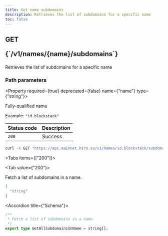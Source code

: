 ```yaml
---
title: Get name subdomains
description: Retrieves the list of subdomains for a specific name
toc: false
---
```




<Root>

<API>

<div className='flex-1'>

<h2 className="not-prose mb-2 inline-flex items-center gap-3 font-mono">
  <div className="rounded-lg border px-1 py-0.5 text-xs font-medium border-green-400/50 bg-green-400/20 text-green-600 dark:text-green-400">
    GET
  </div>
  <p className="text-xs break-words overflow-hidden w-[95%]">{`/v1/names/{name}/subdomains`}</p>
</h2>

Retrieves the list of subdomains for a specific name

### Path parameters

<Property required={true} deprecated={false} name={"name"} type={"string"}>

Fully-qualified name

<span>Example:  `"id.blockstack"`</span>

</Property>

| Status code | Description |
| :----------- | :----------- |
| `200` | Success |

</div>

<APIExample>

```bash title="Terminal"
curl -X GET "https://api.mainnet.hiro.so/v1/names/id.blockstack/subdomains"
```

<Tabs items={["200"]}>

<Tab value={"200"}>

Fetch a list of subdomains in a name.

```json title="Example response"
[
  "string"
]
```

<Accordions>

<Accordion title={"Schema"}>

```ts
/**
 * Fetch a list of subdomains in a name.
 */
export type GetAllSubdomainsInName = string[];

```

</Accordion>

</Accordions>

</Tab>

</Tabs>

</APIExample>

</API>

</Root>

